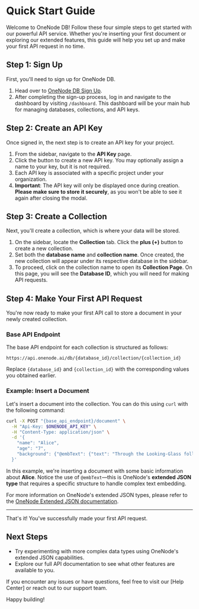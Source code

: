 # Quick Start Guide

Welcome to OneNode DB! Follow these four simple steps to get started with our powerful API service. Whether you're inserting your first document or exploring our extended features, this guide will help you set up and make your first API request in no time.

## Step 1: Sign Up
First, you'll need to sign up for OneNode DB.

1. Head over to [OneNode DB Sign Up](https://db.onenode.ai).
2. After completing the sign-up process, log in and navigate to the dashboard by visiting `/dashboard`. This dashboard will be your main hub for managing databases, collections, and API keys.

## Step 2: Create an API Key
Once signed in, the next step is to create an API key for your project.

1. From the sidebar, navigate to the **API Key** page.
2. Click the button to create a new API key. You may optionally assign a name to your key, but it is not required.
3. Each API key is associated with a specific project under your organization.
4. **Important**: The API key will only be displayed once during creation. **Please make sure to store it securely**, as you won't be able to see it again after closing the modal.

## Step 3: Create a Collection
Next, you'll create a collection, which is where your data will be stored.

1. On the sidebar, locate the **Collection** tab. Click the **plus (+)** button to create a new collection.
2. Set both the **database name** and **collection name**. Once created, the new collection will appear under its respective database in the sidebar.
3. To proceed, click on the collection name to open its **Collection Page**. On this page, you will see the **Database ID**, which you will need for making API requests.

## Step 4: Make Your First API Request
You're now ready to make your first API call to store a document in your newly created collection.

### Base API Endpoint
The base API endpoint for each collection is structured as follows:
```
https://api.onenode.ai/db/{database_id}/collection/{collection_id}
```
Replace `{database_id}` and `{collection_id}` with the corresponding values you obtained earlier.

### Example: Insert a Document
Let's insert a document into the collection. You can do this using `curl` with the following command:

```sh
curl -X POST "{base_api_endpoint}/document" \
  -H "Api-Key: $ONENODE_API_KEY" \
  -H "Content-Type: application/json" \
  -d '{
    "name": "Alice",
    "age": "7",
    "background": {"@embText": {"text": "Through the Looking-Glass follows Alice as she steps through a mirror into a fantastical world where everything is reversed, like a reflection. In this chess-themed land, she meets peculiar characters like the Red Queen, the White Queen, Tweedledum and Tweedledee, and Humpty Dumpty. Alice navigates through a series of bizarre and whimsical encounters, eventually becoming a queen herself. In the end, she awakens from the dreamlike adventure back in her own world, unsure whether it was her dream or the Red King's."}}
  }'
```
In this example, we're inserting a document with some basic information about **Alice**. Notice the use of `@embText`—this is OneNode's **extended JSON type** that requires a specific structure to handle complex text embedding.

For more information on OneNode's extended JSON types, please refer to the [OneNode Extended JSON documentation](/data-types).

---

That's it! You've successfully made your first API request.

## Next Steps
- Try experimenting with more complex data types using OneNode's extended JSON capabilities.
- Explore our full API documentation to see what other features are available to you.

If you encounter any issues or have questions, feel free to visit our [Help Center] or reach out to our support team.

Happy building!

